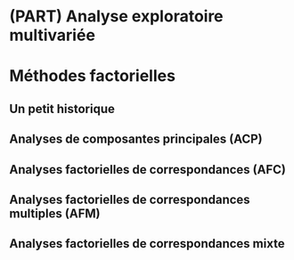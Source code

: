 # (PART) Analyse exploratoire multivariée {-} 
# Méthodes factorielles

## Un petit historique

## Analyses de composantes principales (ACP)

## Analyses factorielles de correspondances (AFC)

## Analyses factorielles de correspondances multiples (AFM)

## Analyses factorielles de correspondances mixte
